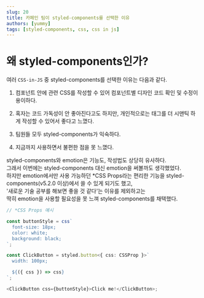 ```yaml
---
slug: 20
title: 카페인 팀이 styled-components를 선택한 이유
authors: [yummy]
tags: [styled-components, css, css in js]
---
```


# 왜 styled-components인가?

여러 `CSS-in-JS` 중 styled-components를 선택한 이유는 다음과 같다.

1. 컴포넌트 안에 관련 CSS를 작성할 수 있어 컴포넌트별 디자인 코드 확인 및 수정이 용이하다.

2. 혹자는 코드 가독성이 안 좋아진다고도 하지만, 개인적으로는 태그를 더 시맨틱 하게 작성할 수 있어서 좋다고 느꼈다.

3. 팀원들 모두 styled-components가 익숙하다.

4. 지금까지 사용하면서 불편한 점을 못 느꼈다.

styled-components와 emotion은 기능도, 작성법도 상당히 유사하다.<br>
그래서 이번에는 styled-components 대신 emotion을 써볼까도 생각했었다.<br>
하지만 emotion에서만 사용 가능하던 \*CSS Props라는 편리한 기능을 styled-components(v5.2.0 이상)에서 쓸 수 있게 되기도 했고,<br>
'새로운 기술 공부를 해보면 좋을 것 같다'는 이유를 제외하고는<br>
딱히 emotion을 사용할 필요성을 못 느껴 styled-components를 채택했다.

```typescript
// *CSS Props 예시

const buttonStyle = css`
  font-size: 18px;
  color: white;
  background: black;
`;

const ClickButton = styled.button<{ css: CSSProp }>`
  width: 100px;

  ${({ css }) => css}
`;

<ClickButton css={buttonStyle}>Click me!</ClickButton>;
```
